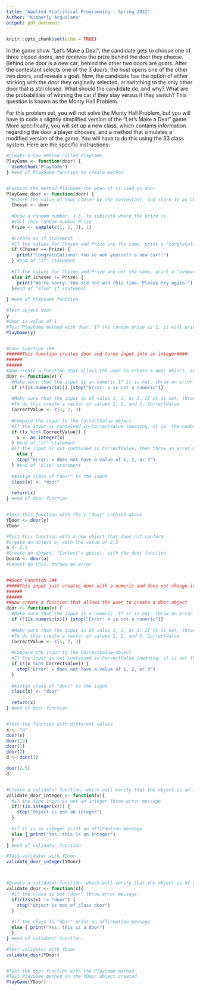 ```yaml
---
title: "Applied Statistical Programming - Spring 2022"
Author: "Kimberly Acquilano"
output: pdf_document
---
```


```r
knitr::opts_chunk$set(echo = TRUE)
```

\begin{center}
{\Large{\textbf{Problem Set 3}}} \\
\vspace{4 bp}
Due Wednesday, March 2, 10:00 AM (Before Class) \\
\end{center}

\section*{Instructions}
\begin{enumerate}
  \item The following questions should each be answered within an R script. Be sure to provide many comments in the script to facilitate grading. Undocumented code will not be graded.
  \item Work on git. Fork the repository found at \url{https://github.com/johnsontr/AppliedStatisticalProgramming2022} and add your code for Problem Set 3, committing and pushing frequently. Use meaningful commit messages because these will affect your grade.
  \item You may work in teams, but each student should develop their own Rmarkdown file. To be clear, there should be no copy and paste. Each keystroke in the assignment should be your own.
  \item For students new to programming, this may take a while. Get started.
\end{enumerate}

\section*{Let's Make a Deal\footnote{\url{https://en.wikipedia.org/wiki/Let's_Make_a_Deal}}}
In the game show "Let's Make a Deal'', the candidate gets to choose one of three closed doors, and receives the prize behind the door they choose. Behind one door is a new car; behind the other two doors are goats. After the contestant selects one of the 3 doors, the host opens one of the other two doors, and reveals a goat. Now, the candidate has the option of either sticking with the door they originally selected, or switching to the only other door that is still closed. What should the candidate do, and why? What are the probabilities of winning the car if they stay versus if they switch? This question is known as the Monty Hall Problem.


\subsection*{Your tasks}
For this problem set, you will not solve the Monty Hall Problem, but you will have to code a slightly simplified version of the "Let's Make a Deal" game. More specifically, you will set up a new class, which contains information regarding the door a player chooses, and a method that simulates a modified version of the game. You will have to do this using the S3 class system. Here are the specific instructions:

\begin{enumerate}
  \item Define a new class: \texttt{door}. Objects of this class simply take on one numeric value: 1, 2, or 3 -- indicating which door a candidate chooses.
  
```r
#Create a new object called door
#door has value of 1, 2, or 3
y <- 1

#Turn it into a class called "door"
class(y) <- "door"

#Test door object for correct value and class
y



```

  
  \item Create a method for \texttt{door} objects that is called \texttt{PlayGame}. This method is supposed to do the following:
\begin{itemize}
  \item take the numeric value that is stored in the \texttt{door} object,
  \item draw a random number between 1 and 3 that presents the door behind which the car is hidden,
  \item compare the two numbers, and print a message congratulating a winning candidate that chose the correct door, or expressing sympathies for a losing candidate that chose the wrong door.
\end{itemize}
  \item Write: 
  \begin{itemize}
    \item a construction function that allows the user to create a \texttt{door} object,
    \item and a validation function that checks whether the value stored in \texttt{door} is actually an integer
  \end{itemize}
\end{enumerate}

```r

#Create a new method called PlayGame
PlayGame <- function(door) {
  UseMethod("PlayGame")
} #end of PlayGame function to create method


#Fashion the method PlayGame for when it is used on door
PlayGame.door <- function(door) {
  #Store the value of door chosen by the contestant, and store it as Chosen
  Chosen <- door
  
  #Draw a random number, 1-3, to indicate where the prize is.
  #Call this random number Prize
  Prize <- sample(c(1, 2, 3), 1)
  
  #Create an if statement
  #If the values for Chosen and Prize are the same, print a "congratulations" message.
  if (Chosen == Prize) {
    print("Congratulations! You've won yourself a new car!!")
  } #end of "if" statement
  
  #If the values for Chosen and Prize are not the same, print a "sympathies" message.
  else if (Chosen != Prize) {
    print("We're sorry. You did not win this time. Please try again!")
  }#end of "else" if statement
  
} #end of PlayGame function

#Test object door
y
#door is value of 1
#Test PlayGame method with door. If the random prize is 1, it will print congrats message. If it is 2 or 3, it will print sorry message.
PlayGame(y)


#Door Function 1##
######This function creates door and turns input into an integer####
######
######
#Now create a function that allows the user to create a door object, anad will turn the input into an integer
door <- function(x) {
  #Make sure that the input is an numeric If it is not, throw an error
  if (!(is.numeric(x))) {stop("Error: x is not a numeric")}
  
  #Make sure that the input is of value 1, 2, or 3. If it is not, throw an error.
  #To do this create a vector of values 1, 2, and 3, CorrectValue
  CorrectValue <- c(1, 2, 3)
  
  #Compare the input to the CorrectValue object
  #If the input is contained in CorrectValue (meaning, it is  the number 1, 2, or 3), then turn the input into an integer
  if ((x %in% CorrectValue)) {
    x <- as.integer(x)
  } #end of "if" statement
  #If the input is not contained in CorrectValue, then throw an error message
    else {
    stop("Error: x does not have a value of 1, 2, or 3")
  } #end of "else" statement
  
  #Assign class of "door" to the input
  class(x) <- "door"
  
  return(x)
} #end of door function


#Test this function with the y "door" created above
YDoor <- door(y)
YDoor

#Test this function with a new object that does not conform
#Create an object a, with the value of 2.5
a <- 2.5
#Create an object, (Contest's guess), with the door function
DoorA <- door(a)
#Cannot do this, throws an error


##Door Function 2##
#####This input just creates door with a numeric and does not change its type
######
######
##Now create a function that allows the user to create a door object
door <- function(x) {
  #Make sure that the input is a numeric. If it is not, throw an error
  if (!(is.numeric(x))) {stop("Error: x is not a numeric")}
  
  #Make sure that the input is of value 1, 2, or 3. If it is not, throw an error.
  #To do this create a vector of values 1, 2, and 3, CorrectValue
  CorrectValue <- c(1, 2, 3)
  
  #Compare the input to the CorrectValue object
  #If the input is not contained in CorrectValue (meaning, it is not the number 1, 2, or 3), then throw an error message
  if (!(x %in% CorrectValue)) {
    stop("Error: x does not have a value of 1, 2, or 3")
  }
  
  #Assign class of "door" to the input
  class(x) <- "door"
  
  return(x)
} #end of door function


#Test the function with different values
x <- "a"
door(x)
door(12)
door(1)
door(2)
d <- door(3)

door(2.5)
d


#Create a validator function, which will verify that the object is an integer
validate_door_integer <- function(x){
  #if the type input is not an integer throw error message
  if(!(is.integer(x))) {
    stop("Object is not an integer")
  } 
  
  #if it is an integer print an affirmation message
  else { print("Yes, this is an integer")
  }
} #end of validator function

#Test validator with YDoor
validate_door_integer(YDoor)



#Create a validator function, which will verify that the object is of class "door"
validate_door <- function(x){
  #if the class is not "door" throw error message
  if(class(x) != "door") {
    stop("Object is not of class door")
  } 
  
  #if the class is "door" print an affirmation message
  else { print("Yes, this is a door")
  }
} #end of validator function

#Test validator with YDoor
validate_door(YDoor)


#Test the door function with the PlayGame method
#Test PlayGame method on the YDoor object created
PlayGame(YDoor)

```
